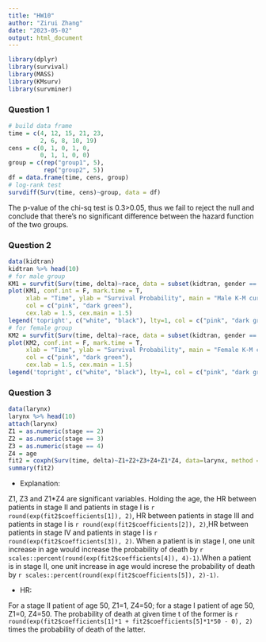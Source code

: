 ```yaml
---
title: "HW10"
author: "Zirui Zhang"
date: "2023-05-02"
output: html_document
---
```

```r
library(dplyr)
library(survival)
library(MASS)
library(KMsurv)
library(survminer)
```

### Question 1

```r
# build data frame
time = c(4, 12, 15, 21, 23,
         2, 6, 8, 10, 19)
cens = c(0, 1, 0, 1, 0,
         0, 1, 1, 0, 0)
group = c(rep("group1", 5),
          rep("group2", 5))
df = data.frame(time, cens, group)
# log-rank test
survdiff(Surv(time, cens)~group, data = df)
```
The p-value of the chi-sq test is 0.3>0.05, thus we fail to reject the null and conclude that there's no significant difference between the hazard function of the two groups.

### Question 2

```r
data(kidtran)
kidtran %>% head(10)
# for male group
KM1 = survfit(Surv(time, delta)~race, data = subset(kidtran, gender == 1), conf.type = "log")
plot(KM1, conf.int = F, mark.time = T, 
     xlab = "Time", ylab = "Survival Probability", main = "Male K-M curve",
     col = c("pink", "dark green"),
     cex.lab = 1.5, cex.main = 1.5)
legend('topright', c("white", "black"), lty=1, col = c("pink", "dark green"))
# for female group
KM2 = survfit(Surv(time, delta)~race, data = subset(kidtran, gender == 2), conf.type = "log")
plot(KM2, conf.int = F, mark.time = T, 
     xlab = "Time", ylab = "Survival Probability", main = "Female K-M curve",
     col = c("pink", "dark green"),
     cex.lab = 1.5, cex.main = 1.5)
legend('topright', c("white", "black"), lty=1, col = c("pink", "dark green"))
```

### Question 3

```r
data(larynx)
larynx %>% head(10)
attach(larynx)
Z1 = as.numeric(stage == 2)
Z2 = as.numeric(stage == 3)
Z3 = as.numeric(stage == 4)
Z4 = age
fit2 = coxph(Surv(time, delta)~Z1+Z2+Z3+Z4+Z1*Z4, data=larynx, method = 'breslow')
summary(fit2)
```
- Explanation:

Z1, Z3 and Z1*Z4 are significant variables. Holding the age, the HR between patients in stage II and patients in stage I is `r round(exp(fit2$coefficients[1]), 2)`, HR between patients in stage III and patients in stage I is `r round(exp(fit2$coefficients[2]), 2)`,HR between patients in stage IV and patients in stage I is `r round(exp(fit2$coefficients[3]), 2)`. When a patient is in stage I, one unit increase in age would increase the probability of death by `r scales::percent(round(exp(fit2$coefficients[4]), 4)-1)`.When a patient is in stage II, one unit increase in age would increse the probability of death by `r scales::percent(round(exp(fit2$coefficients[5]), 2)-1)`.


- HR:

For a stage II patient of age 50, Z1=1, Z4=50; for a stage I patient of age 50, Z1=0, Z4=50. The probability of death at given time t of the former is `r round(exp(fit2$coefficients[1]*1 + fit2$coefficients[5]*1*50 - 0), 2)` times the probability of death of the latter. 



